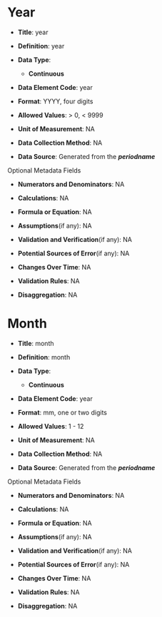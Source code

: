 # Year

-   **Title**: year

-   **Definition**: year

-   **Data Type**:

    -   **Continuous**

-   **Data Element Code**: year

-   **Format**: YYYY, four digits

-   **Allowed Values**: \> 0, \< 9999

-   **Unit of Measurement**: NA

-   **Data Collection Method**: NA

-   **Data Source**: Generated from the ***periodname***

Optional Metadata Fields

-   **Numerators and Denominators**: NA

-   **Calculations**: NA

-   **Formula or Equation**: NA

-   **Assumptions**(if any): NA

-   **Validation and Verification**(if any): NA

-   **Potential Sources of Error**(if any): NA

```{=html}
<!-- -->
```
-   **Changes Over Time**: NA

-   **Validation Rules**: NA

-   **Disaggregation**: NA

# Month

-   **Title**: month

-   **Definition**: month

-   **Data Type**:

    -   **Continuous**

-   **Data Element Code**: year

-   **Format**: mm, one or two digits

-   **Allowed Values**: 1 - 12

-   **Unit of Measurement**: NA

-   **Data Collection Method**: NA

-   **Data Source**: Generated from the ***periodname***

Optional Metadata Fields

-   **Numerators and Denominators**: NA

-   **Calculations**: NA

-   **Formula or Equation**: NA

-   **Assumptions**(if any): NA

-   **Validation and Verification**(if any): NA

-   **Potential Sources of Error**(if any): NA

```{=html}
<!-- -->
```
-   **Changes Over Time**: NA

-   **Validation Rules**: NA

-   **Disaggregation**: NA
